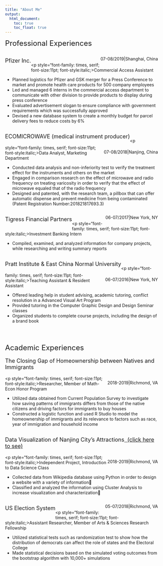 ```yaml
---
title: "About Me"
output: 
  html_document:
    toc: true
    toc_float: true
---
```

<font size="5">Professional Experiences</font>

<span class="test">
<p style="font-size: large; float: left; display: inline-block;">Pfizer Inc.</p >
<p style="float: right; display: inline-block;">07-08/2019|Shanghai, China</p ></span>

<br><br>
<p style="font-family: times, serif; font-size:11pt; font-style:italic;>Commercial Access Assistant</p>
<ul>
<li>Planned logistics for Pfizer and GSK merger for a Press Conference to market and promote health care products for 500 company employees</li>
<li>Led and managed 6 interns in the commercial access department to communicate with other division to provide products to display during press conference</li>
<li>Evaluated advertisement slogan to ensure compliance with government requirements which was successfully approved</li>
<li>Devised a new database system to create a monthly budget for parcel delivery fees to reduce costs by 6%</li>
</ul>


<span class="test">
<p style="font-size: large; float: left; display: inline-block;">ECOMICROWAVE (medical instrument producer) </p >
<p style="float: right; display: inline-block;">07-08/2018|Nanjing, China</p ></span>
<br/><br>
<p style="font-family: times, serif; font-size:11pt; font-style:italic;>Data Analyst, Marketing Department</p>
<ul>
<li>Conducted data analysis and non-inferiority test to verify the treatment effect for the instruments and others on the market </li>
<li>Engaged in comparison research on the effect of microwave and radio frequency on treating varicosity in order to verify that the effect of microwave equaled that of the radio frequency </li>
<li>Designed and patented, with the research team, a pillbox that can offer automatic dispense and prevent medicine from being contaminated (Patent Registration Number:201821817693.3) </li>
</ul>


<span class="test">
<p style="font-size: large; float: left; display: inline-block;">Tigress Financial Partners </p >
<p style="float: right; display: inline-block;">06-07/2017|New York, NY</p ></span>

<br><br>
<p style="font-family: times, serif; font-size:11pt; font-style:italic;>Investment Banking Intern</p>
<ul>
<li>Compiled, examined, and analyzed information for company projects, while researching and writing summary reports</li>
</ul>


<span class="test">
<p style="font-size: large; float: left; display: inline-block;">Pratt Institute & East China Normal University</p >
<p style="float: right; display: inline-block;">06-07/2016|New York, NY</p ></span>
<br/><br>
<p style="font-family: times, serif; font-size:11pt; font-style:italic;>Teaching Assistant & Resident Assistant</p>
<ul>
<li>Offered leading help in student advising, academic tutoring, conflict resolution in a Advanced Visual Art Program</li>
<li>Provided tutoring in the Computer Graphic Design and Design Seminar classes</li>
<li>Organized students to complete course projects, including the design of a brand book</li>
</ul>

<br>
<br>
<br>
<font size="5">Academic Experiences</font>
<span class="test">
<p style="font-size: large; float: left; display: inline-block;">The Closing Gap of Homeownership between Natives and Immigrants </p >
<p style="float: right; display: inline-block;">2018-2019|Richmond, VA</p ></span>
<br/><br>
<p style="font-family: times, serif; font-size:11pt; font-style:italic;>Researcher, Member of Math-Econ Honor Program</p>
<ul>
<li>Utilized data obtained from Current Population Survey to investigate how saving patterns of immigrants differs from those of the native citizens and driving factors for immigrants to buy houses</li>
<li>Constructed a logistic function and used R Studio to model the homeownership of immigrants and its relevance to factors such as race, year of immigration and household income</li>
</ul>

<p style="font-size: large; float: left; display: inline-block;">Data Visualization of Nanjing City’s Attractions[&nbsp;&nbsp;(click here to see)](https://alambyhe.github.io/math289/index.html)</p >
<p style="float: right; display: inline-block;">2018-2019|Richmond, VA</p ></span>
<br/><br>
<p style="font-family: times, serif; font-size:11pt; font-style:italic;>Independent Project, Introduction to Data Science Class</p>
<ul>
<li>Collected data from Wikipedia database using Python in order to design a website with a variety of information</li>
<li>Classified and analyzed the information using Cluster Analysis to increase visualization and characterization</li>
</ul>

<p style="font-size: large; float: left; display: inline-block;">US Election System</p >
<p style="float: right; display: inline-block;">05-07/2018|Richmond, VA</p ></span>
<br/><br>
<p style="font-family: times, serif; font-size:11pt; font-style:italic;>Assistant Researcher, Member of Arts & Sciences Research Fellowship</p>
<ul>
<li>Utilized statistical tests such as randomization test to show how the distribution of democrats can affect the role of states and the Electoral College</li>
<li>Made statistical decisions based on the simulated voting outcomes from the bootstrap algorithm with 10,000+ simulations</li>
</ul>


